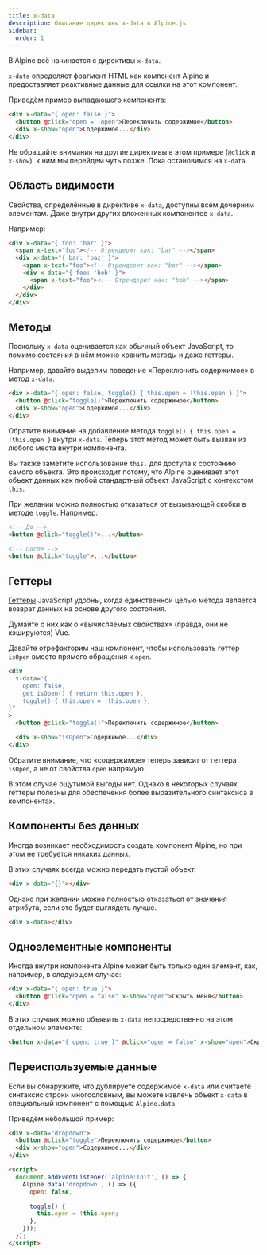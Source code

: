 ```yaml
---
title: x-data
description: Описание директивы x-data в Alpine.js
sidebar:
  order: 1
---
```



В Alpine всё начинается с директивы `x-data`.

`x-data` определяет фрагмент HTML как компонент Alpine и предоставляет реактивные данные для ссылки на этот компонент.

Приведём пример выпадающего компонента:

```html live
<div x-data="{ open: false }">
  <button @click="open = !open">Переключить содержимое</button>
  <div x-show="open">Содержимое...</div>
</div>
```

Не обращайте внимания на другие директивы в этом примере (`@click` и `x-show`), к ним мы перейдем чуть позже. Пока остановимся на `x-data`.

## Область видимости

Свойства, определённые в директиве `x-data`, доступны всем дочерним элементам. Даже внутри других вложенных компонентов `x-data`.

Например:

```html live {2, 4, 6}
<div x-data="{ foo: 'bar' }">
  <span x-text="foo"><!-- Отрендерит как: "bar" --></span>
  <div x-data="{ bar: 'baz' }">
    <span x-text="foo"><!-- Отрендерит как: "bar" --></span>
    <div x-data="{ foo: 'bob' }">
      <span x-text="foo"><!-- Отрендерит как: "bob" --></span>
    </div>
  </div>
</div>
```

## Методы

Поскольку `x-data` оценивается как обычный объект JavaScript, то помимо состояния в нём можно хранить методы и даже геттеры.

Например, давайте выделим поведение «Переключить содержимое» в метод `x-data`.

```html live {2}
<div x-data="{ open: false, toggle() { this.open = !this.open } }">
  <button @click="toggle()">Переключить содержимое</button>
  <div x-show="open">Содержимое...</div>
</div>
```

Обратите внимание на добавление метода `toggle() { this.open = !this.open }` внутри `x-data`. Теперь этот метод может быть вызван из любого места внутри компонента.

Вы также заметите использование `this.` для доступа к состоянию самого объекта. Это происходит потому, что Alpine оценивает этот объект данных как любой стандартный объект JavaScript с контекстом `this`.

При желании можно полностью отказаться от вызывающей скобки в методе `toggle`. Например:

```html
<!-- До -->
<button @click="toggle()">...</button>

<!-- После -->
<button @click="toggle">...</button>
```

## Геттеры

[Геттеры](https://developer.mozilla.org/ru/docs/Web/JavaScript/Reference/Functions/get) JavaScript удобны, когда единственной целью метода является возврат данных на основе другого состояния.

Думайте о них как о «вычисляемых свойствах» (правда, они не кэшируются) Vue.

Давайте отрефакторим наш компонент, чтобы использовать геттер `isOpen` вместо прямого обращения к `open`.

```html live {4} "isOpen"
<div
  x-data="{
    open: false,
    get isOpen() { return this.open },
    toggle() { this.open = !this.open },
}"
>
  <button @click="toggle()">Переключить содержимое</button>

  <div x-show="isOpen">Содержимое...</div>
</div>
```

Обратите внимание, что «содержимое» теперь зависит от геттера `isOpen`, а не от свойства `open` напрямую.

В этом случае ощутимой выгоды нет. Однако в некоторых случаях геттеры полезны для обеспечения более выразительного синтаксиса в компонентах.

## Компоненты без данных

Иногда возникает необходимость создать компонент Alpine, но при этом не требуется никаких данных.

В этих случаях всегда можно передать пустой объект.

```html
<div x-data="{}"></div>
```

Однако при желании можно полностью отказаться от значения атрибута, если это будет выглядеть лучше.

```html
<div x-data></div>
```

## Одноэлементные компоненты

Иногда внутри компонента Alpine может быть только один элемент, как, например, в следующем случае:

```html live
<div x-data="{ open: true }">
  <button @click="open = false" x-show="open">Скрыть меня</button>
</div>
```

В этих случаях можно объявить `x-data` непосредственно на этом отдельном элементе:

```html
<button x-data="{ open: true }" @click="open = false" x-show="open">Скрыть меня</button>
```

## Переиспользуемые данные

Если вы обнаружите, что дублируете содержимое `x-data` или считаете синтаксис строки многословным, вы можете извлечь объект `x-data` в специальный компонент с помощью `Alpine.data`.

Приведём небольшой пример:

```html live
<div x-data="dropdown">
  <button @click="toggle">Переключить содержимое</button>
  <div x-show="open">Содержимое...</div>
</div>

<script>
  document.addEventListener('alpine:init', () => {
    Alpine.data('dropdown', () => ({
      open: false,

      toggle() {
        this.open = !this.open;
      },
    }));
  });
</script>
```

<LinkCard title="Подробнее об <strong>Alpine.data</strong>" href="/globals/alpine-data" />
